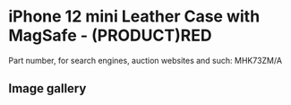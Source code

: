 
# iPhone 12 mini Leather Case with MagSafe - (PRODUCT)RED

Part number, for search engines, auction websites and such: MHK73ZM/A

## Image gallery

<div style={{ width: "768px" }}>
  <GalleryComponent
    images={[
      {
        original: "/everysource/MHK73.webp",
        thumbnail: "/everypreview/MHK73.webp",
      },
      {
        original: "/everysource/MHK73_AV1.webp",
        thumbnail: "/everypreview/MHK73_AV1.webp",
      },
      {
        original: "/everysource/MHK73_AV2.webp",
        thumbnail: "/everypreview/MHK73_AV2.webp",
      },
      {
        original: "/everysource/MHK73_AV3.webp",
        thumbnail: "/everypreview/MHK73_AV3.webp",
      },
      {
        original: "/everysource/MHK73_AV4.webp",
        thumbnail: "/everypreview/MHK73_AV4.webp",
      },
      {
        original: "/everysource/MHK73_AV5.webp",
        thumbnail: "/everypreview/MHK73_AV5.webp",
      },
      {
        original: "/everysource/MHK73_AV6.webp",
        thumbnail: "/everypreview/MHK73_AV6.webp",
      }
    ]}
  />
</div>